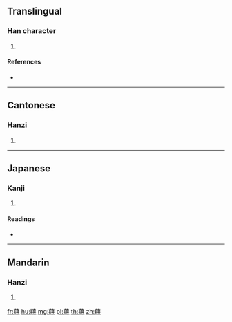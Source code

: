 {{character info/new}}
==Translingual==

===Han character===
{{Han char|rn=140|rad=艸|as=13|sn=19|four=44781|canj=TSIC}}

# {{defn|Han|sort=艸13}}

====References====
* {{Han ref|kx=1059.410|dkj=32060|dj=1523.230|hdz=53299.060|uh=857B|ud=34171|bh=EDFB|bd=60923}}

----

==Cantonese==

===Hanzi===
{{yue-hanzi|jyut=|y=hung4, hung6}}

# {{defn|lang=yue|sort=艸13}}

----

==Japanese==

===Kanji===
{{ja-kanji|grade=|rs=艸13}}

# {{defn|lang=ja|sort=艸13}}

====Readings====
* {{ja-readings|on=[[こう]] (kō), [[く]] (ku)|kun=[[しげる]] (shigeru)|nanori=}}

----

==Mandarin==

===Hanzi===
{{cmn-hanzi|pin=[[hóng]] ([[hong2]]), [[hòng]] ([[hong4]])|wg=hung<sup>2</sup>, hung<sup>4</sup>}}

# {{defn|lang=cmn|sort=艸13}}

[[fr:蕻]]
[[hu:蕻]]
[[mg:蕻]]
[[pl:蕻]]
[[th:蕻]]
[[zh:蕻]]